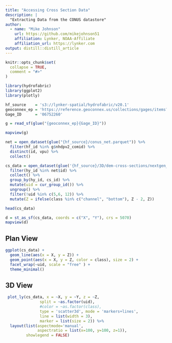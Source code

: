 ```yaml
---
title: "Accessing Cross Section Data"
description: |
  "Extracting Data from the CONUS datastore"
author:
  - name: "Mike Johnson"
    url: https://github.com/mikejohnson51
    affiliation: Lynker, NOAA-Affiliate
    affiliation_url: https://lynker.com
output: distill::distill_article
---
```


```r
knitr::opts_chunk$set(
  collapse = TRUE,
  comment = "#>"
)
```

```r
library(hydrofabric)
library(ggplot2)
library(plotly)
```


```r
hf_source    = 's3://lynker-spatial/hydrofabric/v20.1'
geoconnex_ep = 'https://reference.geoconnex.us/collections/gages/items?provider_id='
Gage_ID      = '06752260'

g = read_sf(glue("{geoconnex_ep}{Gage_ID}")) 

mapview(g)
```


```r
net = open_dataset(glue("{hf_source}/conus_net.parquet")) %>% 
  filter(hf_id %in% g$nhdpv2_comid) %>% 
  distinct(id, vpu) %>% 
  collect() 

cs_data = open_dataset(glue('{hf_source}/3D/dem-cross-sections/nextgen_{net$vpu[1]}_cross_sections.parquet')) %>% 
  filter(hy_id %in% net$id) %>% 
  collect() %>% 
  group_by(hy_id, cs_id) %>% 
  mutate(uid = cur_group_id()) %>% 
  ungroup() %>% 
  filter(!uid %in% c(5,6, 12)) %>% 
  mutate(Z = ifelse(class %in% c("channel", "bottom"), Z - 2, Z))

head(cs_data)
```

```r
d = st_as_sf(cs_data, coords = c("X", "Y"), crs = 5070) 
mapview(d)
```

## Plan View

```r
ggplot(cs_data) + 
  geom_line(aes(x = X, y = Z)) + 
  geom_point(aes(x = X, y = Z, color = class), size = 2) + 
  facet_wrap(~uid, scale = "free" ) + 
  theme_minimal()
```

## 3D View

```r
 plot_ly(cs_data, x = ~X, y = ~Y, z = ~Z,  
               split = ~as.factor(uid),
               #color = ~as.factor(class),
               type = 'scatter3d', mode = 'markers+lines',
               line = list(width = 3),
               marker = list(size = 2)) %>% 
  layout(list(aspectmode='manual',
              aspectratio = list(x=100, y=100, z=1)),
         showlegend = FALSE)
```
